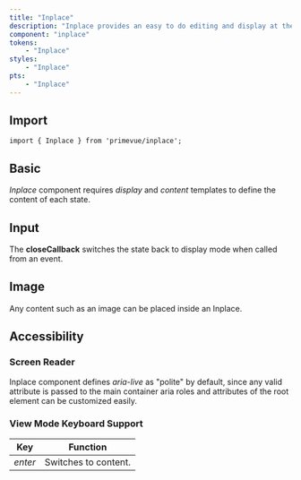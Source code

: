 ```yaml
---
title: "Inplace"
description: "Inplace provides an easy to do editing and display at the same time where clicking the output displays the actual content."
component: "inplace"
tokens: 
    - "Inplace"
styles:
    - "Inplace"
pts:
    - "Inplace"
---
```


## Import

```tsx
import { Inplace } from 'primevue/inplace';
```

## Basic 

_Inplace_ component requires _display_ and _content_ templates to define the content of each state.

<DocComponentViewer name="inplace-basic-demo" filePath="demo/inplace/inplace-basic-demo.tsx"/>

## Input

The __closeCallback__ switches the state back to display mode when called from an event.

<DocComponentViewer name="inplace-input-demo" filePath="demo/inplace/inplace-input-demo.tsx"/>

## Image

Any content such as an image can be placed inside an Inplace.

<DocComponentViewer  name="inplace-image-demo" filePath="demo/inplace/inplace-image-demo.tsx"/>

## Accessibility

### Screen Reader

Inplace component defines _aria-live_ as "polite" by default, since any valid attribute is passed to the main container aria roles and attributes of the root element can be customized easily.

### View Mode Keyboard Support

| Key | Function |
|-----|----------|
| _enter_ | Switches to content. |
